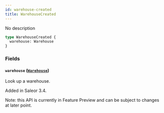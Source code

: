 ```yaml
---
id: warehouse-created
title: WarehouseCreated
---
```


No description

```graphql
type WarehouseCreated {
  warehouse: Warehouse
}
```

### Fields

#### `warehouse` ([`Warehouse`](../../../developer/api-reference/objects/warehouse))

Look up a warehouse.

Added in Saleor 3.4.

Note: this API is currently in Feature Preview and can be subject to changes at later point.
